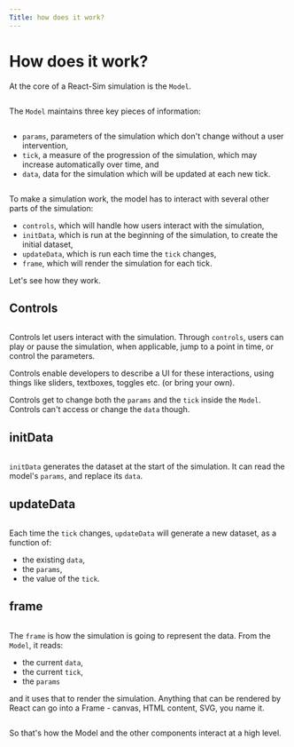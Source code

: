 ```yaml
---
Title: how does it work?
---
```


# How does it work?

At the core of a React-Sim simulation is the `Model`.

<Image name="model" />

The `Model` maintains three key pieces of information:

<Image name="modelState" />

- `params`, parameters of the simulation which don't change without a user intervention,
- `tick`, a measure of the progression of the simulation, which may increase automatically over time, and
- `data`, data for the simulation which will be updated at each new tick.

<Image name="modelComponents" />

To make a simulation work, the model has to interact with several other parts of the simulation:
- `controls`, which will handle how users interact with the simulation,
- `initData`, which is run at the beginning of the simulation, to create the initial dataset,
- `updateData`, which is run each time the `tick` changes,
- `frame`, which will render the simulation for each tick.

Let's see how they work.

## Controls

<Image name="modelControls" />

Controls let users interact with the simulation. Through `controls`, users can play or pause the simulation, when applicable, jump to a point in time, or control the parameters.

Controls enable developers to describe a UI for these interactions, using things like sliders, textboxes, toggles etc. (or bring your own).

Controls get to change both the `params` and the `tick` inside the `Model`. Controls can't access or change the `data` though.

## initData
<Image name="modelInitData" />

`initData` generates the dataset at the start of the simulation. It can read the model's `params`, and replace its `data`.

## updateData
<Image name="modelUpdateData" />

Each time the `tick` changes, `updateData` will generate a new dataset, as a function of:
- the existing `data`,
- the `params`,
- the value of the `tick`.

## frame
<Image name="modelFrame" />

The `frame` is how the simulation is going to represent the data.
From the `Model`, it reads:
- the current `data`,
- the current `tick`,
- the `params`

and it uses that to render the simulation. Anything that can be rendered by React can go into a Frame - canvas, HTML content, SVG, you name it.

<Image name="modelHighLevelView" />

So that's how the Model and the other components interact at a high level.
